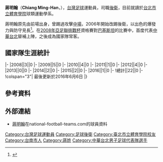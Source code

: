 {{noteta|G1=足球}}{{Football player infobox
| playername = 蔣明翰
| image = Chiang Ming-Han.jpg
| fullname = 蔣明翰
| height = {{height|m=1.78}}
| nickname = 
| dateofbirth = {{birth date and age|1986|10|6}}
| cityofbirth = [[高雄|高雄]]
| countryofbirth = [[台灣|台灣]]
| currentclub = [[台北市立體育學院|台北體院]]
| clubnumber = 
| position = [[後衛_(足球)|後衛]]
| youthyears = 2005－2009
| youthclubs = [[台北市立體育學院|台北體院]]
| years = 
| clubs = [[台電足球隊|台電足球隊]]
| caps(goals) = 
| nationalyears1 = 2006
| nationalyears2 = 2008－
| nationalteam1 = {{fbu|23|TPE}}U23
| nationalteam2 = {{fb|TPE}}
| nationalcaps1=
| nationalgoals1 = 
| nationalcaps2= 22
| nationalgoals2 =  0
| pcupdate = 2009年9月9日 (三) 18:41 (UTC)
| ntupdate = 2016年3月24日
}}
'''蔣明翰'''（'''Chiang Ming-Han'''，{{bd|1986年|10月6日|CatIdx=蔣}}），[[台灣|台灣]][[足球|足球]]運動員，司職[[後衛_(足球)|後衛]]，目前就讀於[[台北市立體育學院|台北市立體育學院]]球類運動學系。

蔣明翰原先由前場出身，曾踢過攻擊[[中場|中場]]，2006年開始改踢後衛，以出色的爆發力與防守見長<ref>{{cite web|title=認識我們的男國腳|url=http://calcio.pixnet.net/blog/post/24267649|work=FootballVida|date=2009-09-05|deadurl=yes|archiveurl=https://web.archive.org/web/20090912135509/http://calcio.pixnet.net/blog/post/24267649|archivedate=2009-09-12}}</ref>。在[[2008年亞足聯挑戰杯|2008年亞足聯挑戰杯]]資格賽對[[巴基斯坦國家足球隊|巴基斯坦]]的比賽中，首度代表[[中華台北足球代表隊|中華台北]]替補上陣，之後成為國家隊常客。

== 國家隊生涯統計 ==
{{noteta|G1=足球}}{{Football player national team statistics|TPE}}
|-
|2008||3||0
|-
|2009||5||0
|-
|2010||4||0
|-
|2011||1||0
|-
|2012||4||0
|-
|2013||0||0
|-
|2014||2||0
|-
|2015||2||0
|-
|2016||1||0
|-
!總計||22||0
|-
!colspan="3"| 最後更新於2016年6月6日
|}

==參考資料==
{{reflist}}

==外部連結==
* [http://www.national-football-teams.com/v2/player.php?id=24641 蔣明翰]在national-football-teams.com的球員資料
{{台電足球隊球員名單}}
{{2012年亞足聯挑戰盃中華台北男子足球代表隊}}
{{2013年東亞盃中華台北男子足球代表隊}}
{{2014年亞足聯挑戰盃資格賽中華台北男子足球代表隊}}
{{2015年東亞盃資格賽中華台北男子足球代表隊}}
{{2018年世界盃資格賽亞洲區第二輪中華台北參賽名單}}
{{2018年世界盃資格賽亞洲區第二輪中華台北參賽名單 (客場對伊拉克)}}
{{2018年世界盃資格賽亞洲區第二輪中華台北參賽名單 (客場對泰國、主場對伊拉克)}}
{{2018年世界盃資格賽亞洲區第二輪中華台北參賽名單 (客場對越南)}}

[[Category:台灣足球運動員|Category:台灣足球運動員]]
[[Category:足球後衛|Category:足球後衛]]
[[Category:臺北市立體育學院校友|Category:臺北市立體育學院校友]]
[[Category:台南市人|Category:台南市人]]
[[Category:蔣姓|Category:蔣姓]]
[[Category:中華台北男子足球代表隊選手|Category:中華台北男子足球代表隊選手]]